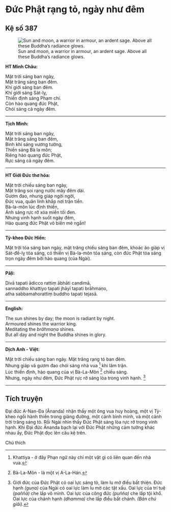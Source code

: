 # Ðức Phật rạng tỏ, ngày như đêm {- #duc-phat-rang-to-ngay-nhu-dem}

## Kệ số 387 {- #ke-so-387}

![Sun and moon, a warrior in armour, an ardent sage. Above all these Buddha’s radiance glows.](images/kinh-phap-cu-ke-so-387-dhammapada-verse-387.jpg){fig-align="center" .lightbox}

**HT Minh Châu:**

Mặt trời sáng ban ngày,  
Mặt trăng sáng ban đêm.  
Khí giới sáng ban đêm.  
Khí giới sáng Sát-lỵ,  
Thiền định sáng Phạm chí.  
Còn hào quang đức Phật,  
Chói sáng cả ngày đêm.  

<hr class="divider">

**Tịch Minh:**

Mặt trời sáng ban ngày,  
Mặt trăng sáng ban đêm,  
Binh khí sáng vương tướng,  
Thiền sáng Bà la môn;  
Riêng hào quang đức Phật,  
Rực sáng cả ngày đêm.  

<hr class="divider">

**HT Giới Đức thơ hóa:**

Mặt trời chiếu sáng ban ngày,  
Mặt trăng soi rạng nước mây đêm dài.  
Gươm đao, nhung giáp ngời ngời,  
Ðức vua, quân lính khắp nơi trận tiền.  
Bà-la-môn lúc định thiền,  
Ánh sáng rực rỡ xóa miền tối đen.  
Nhưng vinh hạnh suốt ngày đêm,  
Hào quang đức Phật vô biên mé ngần!  

<hr class="divider">

**Tỳ-kheo Đức Hiền:**

Mặt trời tỏa sáng ban ngày, mặt trăng chiếu sáng ban đêm, khoác áo giáp vị Sát-đế-lỵ tỏa sáng, có thiền vị Bà-la-môn tỏa sáng, còn đức Phật tỏa sáng trọn ngày đêm bởi hào quang (của Ngài).

<hr class="divider">

**Pāḷi:**

Divā tapati ādicco rattiṃ ābhāti candimā,  
sannaddho khattiyo tapati jhāyī tapati brāhmaṇo,  
atha sabbamahorattiṃ buddho tapati tejasā.  

<hr class="divider">

**English:**

The sun shines by day; the moon is radiant by night.  
Armoured shines the warrior king.  
Meditating the *brāhmaṇa* shines.  
But all day and night the Buddha shines in glory.  

<hr class="divider">

**Dịch Anh - Việt:**

Mặt trời chiếu sáng ban ngày. Mặt trăng rạng tỏ ban đêm.  
Nhung giáp và gươm đao chói sáng nhà vua [^1] khi lâm trận.  
Lúc thiền định, hào quang của vị Bà-La-Môn [^2] chiếu sáng.  
Nhưng, ngày như đêm, Ðức Phật rực rỡ sáng lòa trong vinh hạnh. [^3]  

<hr class="divider">

## Tích truyện {- #tich-truyen}

Ðại đức A-Nan-Ða (Ānanda) nhận thấy một ông vua huy hoàng, một vị Tỳ-kheo ngồi hành thiền trong giảng đường, một cảnh bình minh, và một cảnh trời trăng sáng tỏ. Rồi Ngài nhìn thấy Ðức Phật sáng lòa rực rỡ trong vinh hạnh. Khi Ðại đức Ānanda bạch lại với Ðức Phật những cảm tưởng khác nhau ấy, Ðức Phật đọc lên câu kệ trên.

Chú thích

[^1]: Khattiya - ở đây Phạn ngữ này chỉ một vật gì có liên quan đến nhà vua.

[^2]: Bà-La-Môn - là một vị A-La-Hán.

[^3]: Giới đức của Ðức Phật có oai lực sáng tỏ, làm lu mờ điều bất thiện. Ðức hạnh *(guṇa)* của Ngài có oai lực làm lu mờ các tật xấu. Oai lực của trí tuệ *(paññā)* che lấp vô mình. Oai lực của công đức *(puñña)* che lấp tội khổ. Oai lực của chánh hạnh *(dhamma)* che lấp điều bất chánh. *(Bản chú giải)*.
